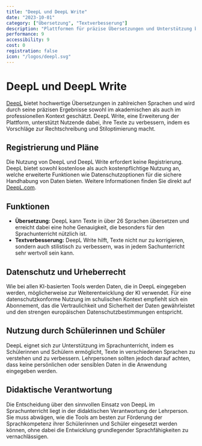 ```yaml
---
title: "DeepL und DeepL Write"
date: "2023-10-01"
category: ["Übersetzung", "Textverbesserung"]
description: "Plattformen für präzise Übersetzungen und Unterstützung bei der Textverbesserung"
performance: 9
accessibility: 9
cost: 0
registration: false
icon: "/logos/deepl.svg"
---
```



# DeepL und DeepL Write

[DeepL](https://www.deepl.com) bietet hochwertige Übersetzungen in zahlreichen Sprachen und wird durch seine präzisen Ergebnisse sowohl im akademischen als auch im professionellen Kontext geschätzt. DeepL Write, eine Erweiterung der Plattform, unterstützt Nutzende dabei, ihre Texte zu verbessern, indem es Vorschläge zur Rechtschreibung und Stiloptimierung macht.

<MDXImage src="/screenshots/deepl.png" alt="Benutzeroberfläche von DeepL" />

## Registrierung und Pläne
Die Nutzung von DeepL und DeepL Write erfordert keine Registrierung. DeepL bietet sowohl kostenlose als auch kostenpflichtige Nutzung an, welche erweiterte Funktionen wie Datenschutzoptionen für die sichere Handhabung von Daten bieten. Weitere Informationen finden Sie direkt auf [DeepL.com](https://www.deepl.com).

## Funktionen
- **Übersetzung:** DeepL kann Texte in über 26 Sprachen übersetzen und erreicht dabei eine hohe Genauigkeit, die besonders für den Sprachunterricht nützlich ist.
- **Textverbesserung:** DeepL Write hilft, Texte nicht nur zu korrigieren, sondern auch stilistisch zu verbessern, was in jedem Sachunterricht sehr wertvoll sein kann.

## Datenschutz und Urheberrecht
Wie bei allen KI-basierten Tools werden Daten, die in DeepL eingegeben werden, möglicherweise zur Weiterentwicklung der KI verwendet. Für eine datenschutzkonforme Nutzung im schulischen Kontext empfiehlt sich ein Abonnement, das die Vertraulichkeit und Sicherheit der Daten gewährleistet und den strengen europäischen Datenschutzbestimmungen entspricht.

## Nutzung durch Schülerinnen und Schüler
DeepL eignet sich zur Unterstützung im Sprachunterricht, indem es Schülerinnen und Schülern ermöglicht, Texte in verschiedenen Sprachen zu verstehen und zu verbessern. Lehrpersonen sollten jedoch darauf achten, dass keine persönlichen oder sensiblen Daten in die Anwendung eingegeben werden.

## Didaktische Verantwortung
<Callout type="info" emoji="">
Die Entscheidung über den sinnvollen Einsatz von DeepL im Sprachunterricht liegt in der didaktischen Verantwortung der Lehrperson. Sie muss abwägen, wie die Tools am besten zur Förderung der Sprachkompetenz ihrer Schülerinnen und Schüler eingesetzt werden können, ohne dabei die Entwicklung grundlegender Sprachfähigkeiten zu vernachlässigen.
</Callout>